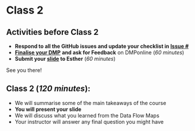 # Class 2 {#class2}

## Activities **before Class 2**

-   **Respond to all the GitHub issues and update your checklist in [Issue \#](link)**
-   [**Finalise your DMP**](https://estherplomp.github.io/TNW-RDM-101/13-Assignment-DMP.html) **and ask for Feedback** on DMPonline (*60 minutes*)
-   **Submit your [slide](https://estherplomp.github.io/TNW-RDM-101/14-Assignment-Data-Flow-Map-3.html) to Esther** (*60 minutes*)

See you there!

## **Class 2 (*120 minutes*)**:

-   We will summarise some of the main takeaways of the course
-   **You will present your slide**
-   We will discuss what you learned from the Data Flow Maps
-   Your instructor will answer any final question you might have
